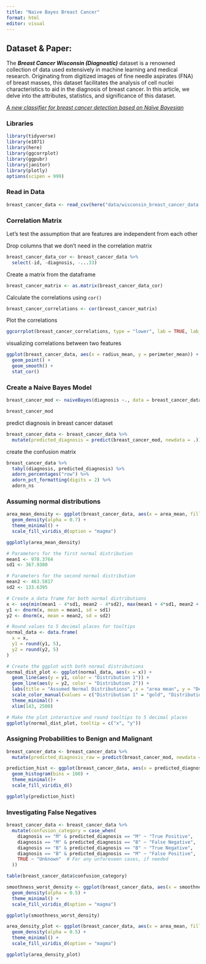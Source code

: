 ```yaml
---
title: "Naive Bayes Breast Cancer"
format: html
editor: visual
---
```


## Dataset & Paper:

The ***Breast Cancer Wisconsin (Diagnostic)*** dataset is a renowned collection of data used extensively in machine learning and medical research. Originating from digitized images of fine needle aspirates (FNA) of breast masses, this dataset facilitates the analysis of cell nuclei characteristics to aid in the diagnosis of breast cancer. In this article, we delve into the attributes, statistics, and significance of this dataset.

[*A new classifier for breast cancer detection based on Naïve Bayesian*](https://www.sciencedirect.com/science/article/abs/pii/S0263224115002419)

### Libraries

```r
library(tidyverse)
library(e1071)
library(here)
library(ggcorrplot)
library(ggpubr)
library(janitor)
library(plotly)
options(scipen = 999)
```

### Read in Data

```r
breast_cancer_data <- read_csv(here("data/wisconsin_breast_cancer_data.csv"))
```

### Correlation Matrix

Let's test the assumption that are features are independent from each other

Drop columns that we don't need in the correlation matrix

```r
breast_cancer_data_cor <- breast_cancer_data %>% 
  select(-id, -diagnosis, -...33)
```

Create a matrix from the dataframe

```r
breast_cancer_matrix <- as.matrix(breast_cancer_data_cor)
```

Calculate the correlations using `cor()`

```r
breast_cancer_correlations <- cor(breast_cancer_matrix)
```

Plot the correlations

```r
ggcorrplot(breast_cancer_correlations, type = "lower", lab = TRUE, lab_size = 1)
```

visualizing correlations between two features

```r
ggplot(breast_cancer_data, aes(x = radius_mean, y = perimeter_mean)) +
  geom_point() +
  geom_smooth() +
  stat_cor()
```

### Create a Naive Bayes Model

```r
breast_cancer_mod <- naiveBayes(diagnosis ~., data = breast_cancer_data)
```

```r
breast_cancer_mod
```

predict diagnosis in breast cancer dataset

```r
breast_cancer_data <- breast_cancer_data %>% 
  mutate(predicted_diagnosis = predict(breast_cancer_mod, newdata = .))
```

create the confusion matrix

```r
breast_cancer_data %>% 
  tabyl(diagnosis, predicted_diagnosis) %>% 
  adorn_percentages("row") %>% 
  adorn_pct_formatting(digits = 2) %>%
  adorn_ns
```

### Assuming normal distributions

```r
area_mean_density <- ggplot(breast_cancer_data, aes(x = area_mean, fill = diagnosis)) +
  geom_density(alpha = 0.7) +
  theme_minimal() +
  scale_fill_viridis_d(option = "magma")

ggplotly(area_mean_density)
```

```r

# Parameters for the first normal distribution
mean1 <- 978.3764
sd1 <- 367.9380

# Parameters for the second normal distribution
mean2 <- 463.5817
sd2 <- 133.6395

# Create a data frame for both normal distributions
x <- seq(min(mean1 - 4*sd1, mean2 - 4*sd2), max(mean1 + 4*sd1, mean2 + 4*sd2), length.out = 1000)
y1 <- dnorm(x, mean = mean1, sd = sd1)
y2 <- dnorm(x, mean = mean2, sd = sd2)

# Round values to 5 decimal places for tooltips
normal_data <- data.frame(
  x = x, 
  y1 = round(y1, 5), 
  y2 = round(y2, 5)
)

# Create the ggplot with both normal distributions
normal_dist_plot <- ggplot(normal_data, aes(x = x)) +
  geom_line(aes(y = y1, color = "Distribution 1")) +
  geom_line(aes(y = y2, color = "Distribution 2")) +
  labs(title = "Assumed Normal Distributions", x = "area mean", y = "Density") +
  scale_color_manual(values = c("Distribution 1" = "gold", "Distribution 2" = "grey")) +
  theme_minimal() +
  xlim(143, 2500)

# Make the plot interactive and round tooltips to 5 decimal places
ggplotly(normal_dist_plot, tooltip = c("x", "y"))


```

### Assigning Probabilities to Benign and Malignant

```r
breast_cancer_data <- breast_cancer_data %>% 
  mutate(predicted_diagnosis_raw = predict(breast_cancer_mod, newdata = ., type = "raw"))
```

```r
prediction_hist <- ggplot(breast_cancer_data, aes(x = predicted_diagnosis_raw[, "B"], fill = diagnosis)) +
  geom_histogram(bins = 100) +
  theme_minimal()+
  scale_fill_viridis_d()

ggplotly(prediction_hist)
```

### Investigating False Negatives

```r
breast_cancer_data <- breast_cancer_data %>%
  mutate(confusion_category = case_when(
    diagnosis == "M" & predicted_diagnosis == "M" ~ "True Positive",
    diagnosis == "M" & predicted_diagnosis == "B" ~ "False Negative",
    diagnosis == "B" & predicted_diagnosis == "B" ~ "True Negative",
    diagnosis == "B" & predicted_diagnosis == "M" ~ "False Positive",
    TRUE ~ "Unknown"  # For any unforeseen cases, if needed
  ))

```

```r
table(breast_cancer_data$confusion_category)
```

```r
smoothness_worst_density <- ggplot(breast_cancer_data, aes(x = smoothness_worst, fill = confusion_category)) +
  geom_density(alpha = 0.5) +
  theme_minimal() +
  scale_fill_viridis_d(option = "magma")

ggplotly(smoothness_worst_density)
```

```r
area_density_plot <- ggplot(breast_cancer_data, aes(x = area_mean, fill = confusion_category)) +
  geom_density(alpha = 0.5) +
  theme_minimal() +
  scale_fill_viridis_d(option = "magma") 

ggplotly(area_density_plot)
```
